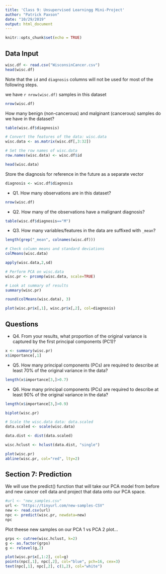 ```yaml
---
title: 'Class 9: Unsupervised Learningg Mini-Project'
author: "Patrick Paxson"
date: "10/29/2019"
output: html_document
---
```


```r
knitr::opts_chunk$set(echo = TRUE)
```

## Data Input

```r
wisc.df <- read.csv("WisconsinCancer.csv")
head(wisc.df)
```

Note that the `id` and `diagnosis` columns will not be used for most of the following steps.

we have `r nrow(wisc.df)` samples in this dataset

```r
nrow(wisc.df)
```

How many benign (non-cancerous) and malginant (cancerous) samples do we have in the  dataset?

```r
table(wisc.df$diagnosis)
```

```r
# Convert the features of the data: wisc.data
wisc.data <- as.matrix(wisc.df[,3:32])

# Set the row names of wisc.data
row.names(wisc.data) <- wisc.df$id

head(wisc.data)
```

Store the  diagnosis for reference in the future as a separate vector

```r
diagnosis <- wisc.df$diagnosis
```

- Q1. How many observations are in this dataset?

```r
nrow(wisc.df)
```

- Q2. How many of the observations have a malignant diagnosis?

```r
table(wisc.df$diagnosis=="M")
```

- Q3. How many variables/features in the data are suffixed with `_mean`?

```r
length(grep("_mean", colnames(wisc.df)))
```

```r
# Check column means and standard deviations
colMeans(wisc.data)

apply(wisc.data,2,sd)
```

```r
# Perform PCA on wisc.data
wisc.pr <- prcomp(wisc.data, scale=TRUE)

# Look at summary of results
summary(wisc.pr)
```

```r
round(colMeans(wisc.data), 3)
```

```r
plot(wisc.pr$x[,1], wisc.pr$x[,2], col=diagnosis)
```

## Questions


- Q4. From your results, what proportion of the original variance is captured by the first principal components (PC1)?

```r
x <- summary(wisc.pr)
x$importance[,1]
```

- Q5. How many principal components (PCs) are required to describe at least 70% of the original variance in the data?

```r
length(x$importance[3,]>0.7)
```

- Q6. How many principal components (PCs) are required to describe at least 90% of the original variance in the data?

```r
length(x$importance[3,]>0.9)
```

```r
biplot(wisc.pr)
```

```r
# Scale the wisc.data data: data.scaled
data.scaled <- scale(wisc.data)

data.dist <- dist(data.scaled)

wisc.hclust <- hclust(data.dist, "single")
```

```r
plot(wisc.pr)
abline(wisc.pr, col="red", lty=2)
```

##  Section  7: Prediction

We will use the predict() function that will take our PCA model from before and new cancer cell data and project that data onto our PCA space.

```r
#url <- "new_samples.csv"
url <- "https://tinyurl.com/new-samples-CSV"
new <- read.csv(url)
npc <- predict(wisc.pr, newdata=new)
npc
```

Plot theese new samples on our PCA 1 vs PCA 2 plot...

```r
grps <- cutree(wisc.hclust, k=2)
g <- as.factor(grps)
g <- relevel(g,2)

plot(wisc.pr$x[,1:2], col=g)
points(npc[,1], npc[,2], col="blue", pch=16, cex=3)
text(npc[,1], npc[,2], c(1,2), col="white")
```